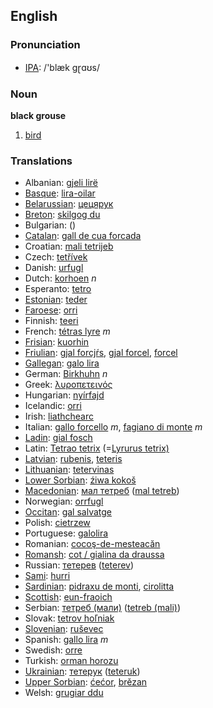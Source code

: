==English==

===Pronunciation===
*[[w:IPA|IPA]]: /'blæk gɽɑʊs/

===Noun===
'''black grouse'''

# [[bird]]

===Translations===

*Albanian: [[gjeli lirë]]
*[[Basque]]: [[lira-oilar]]
*[[Belarussian]]: [[цецярук]]
*[[Breton]]: [[skilgog du]]
*Bulgarian: [[]] ([[]])
*[[Catalan]]: [[gall de cua forcada]]
*Croatian: [[mali tetrijeb]]
*Czech: [[tetřívek]]
*Danish: [[urfugl]]
*Dutch: [[korhoen]] ''n''
*Esperanto: [[tetro]]
*[[Estonian]]: [[teder]]
*[[Faroese]]: [[orri]]
*Finnish: [[teeri]]
*French: [[tétras lyre]] ''m''
*[[Frisian]]: [[kuorhin]]
*[[Friulian]]: [[gjal forcjŕs]], [[gjal forcel]], [[forcel]]
*[[Gallegan]]: [[galo lira]]
*German: [[Birkhuhn]] ''n''
*Greek: [[λυροπετεινός]] '' ''
*Hungarian: [[nyírfajd]]
*Icelandic: [[orri]]
*Irish: [[liathchearc]]
*Italian: [[gallo forcello]] ''m'', [[fagiano di monte]] ''m''
*[[Ladin]]: [[gial fosch]]
*Latin: [[Tetrao tetrix]] (=[[Lyrurus tetrix)]] '' ''
*[[Latvian]]: [[rubenis]], [[teteris]]
*[[Lithuanian]]: [[tetervinas]]
*[[Lower Sorbian]]: [[źiwa kokoš]]
*[[Macedonian]]: [[мал тетреб]] ([[mal tetreb]])
*Norwegian: [[orrfugl]]
*[[Occitan]]: [[gal salvatge]]
*Polish: [[cietrzew]] '' ''
*Portuguese: [[galolira]]
*Romanian: [[cocoş-de-mesteacăn]]
*[[Romansh]]: [[cot / gialina da draussa]]
*Russian: [[тетерев]] ([[teterev]]) '' ''
*[[Sami]]: [[hurri]]
*[[Sardinian]]: [[pidraxu de monti]], [[cirolitta]]
*[[Scottish]]: [[eun-fraoich]]
*Serbian: [[тетреб (мали)]] ([[tetreb (mali)]])
*Slovak: [[tetrov hoľniak]]
*[[Slovenian]]: [[ruševec]]
*Spanish: [[gallo lira]] ''m''
*Swedish: [[orre]]
*Turkish: [[orman horozu]]
*[[Ukrainian]]: [[тетерук]] ([[teteruk]])
*[[Upper Sorbian]]: [[ćećor]], [[brězan]]
*Welsh: [[grugiar ddu]]